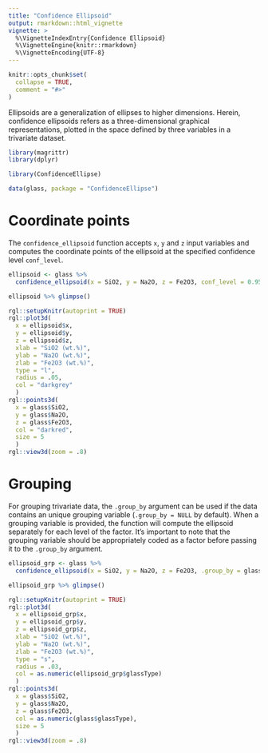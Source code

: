 ```yaml
---
title: "Confidence Ellipsoid"
output: rmarkdown::html_vignette
vignette: >
  %\VignetteIndexEntry{Confidence Ellipsoid}
  %\VignetteEngine{knitr::rmarkdown}
  %\VignetteEncoding{UTF-8}
---
```


```r
knitr::opts_chunk$set(
  collapse = TRUE,
  comment = "#>"
)
```

Ellipsoids are a generalization of ellipses to higher dimensions. Herein, confidence ellipsoids refers as a three-dimensional graphical representations, plotted in the space defined by three variables in a trivariate dataset.

```r
library(magrittr)
library(dplyr)
```

```r
library(ConfidenceEllipse)
```

```r
data(glass, package = "ConfidenceEllipse")
```

# Coordinate points

The `confidence_ellipsoid` function accepts `x`, `y` and `z` input variables and computes the coordinate points of the ellipsoid at the specified confidence level `conf_level`.

```r
ellipsoid <- glass %>% 
  confidence_ellipsoid(x = SiO2, y = Na2O, z = Fe2O3, conf_level = 0.95)
```

```r
ellipsoid %>% glimpse()
```

```r
rgl::setupKnitr(autoprint = TRUE)
rgl::plot3d(
  x = ellipsoid$x, 
  y = ellipsoid$y, 
  z = ellipsoid$z,
  xlab = "SiO2 (wt.%)", 
  ylab = "Na2O (wt.%)", 
  zlab = "Fe2O3 (wt.%)",
  type = "l", 
  radius = .05,
  col = "darkgrey"
  )
rgl::points3d(
  x = glass$SiO2, 
  y = glass$Na2O, 
  z = glass$Fe2O3, 
  col = "darkred",
  size = 5
  )
rgl::view3d(zoom = .8)
```

# Grouping

For grouping trivariate data, the `.group_by` argument can be used if the data contains an unique grouping variable (`.group_by = NULL` by default). When a grouping variable is provided, the function will compute the ellipsoid separately for each level of the factor. It's important to note that the grouping variable should be appropriately coded as a factor before passing it to the `.group_by` argument.

```r
ellipsoid_grp <- glass %>% 
  confidence_ellipsoid(x = SiO2, y = Na2O, z = Fe2O3, .group_by = glassType, conf_level = 0.95)
```

```r
ellipsoid_grp %>% glimpse()
```

```r
rgl::setupKnitr(autoprint = TRUE)
rgl::plot3d(
  x = ellipsoid_grp$x, 
  y = ellipsoid_grp$y, 
  z = ellipsoid_grp$z,
  xlab = "SiO2 (wt.%)", 
  ylab = "Na2O (wt.%)", 
  zlab = "Fe2O3 (wt.%)",
  type = "s", 
  radius = .03,
  col = as.numeric(ellipsoid_grp$glassType)
  )
rgl::points3d(
  x = glass$SiO2, 
  y = glass$Na2O, 
  z = glass$Fe2O3, 
  col = as.numeric(glass$glassType),
  size = 5
  )
rgl::view3d(zoom = .8)
```


















